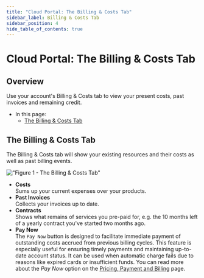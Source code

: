 ```yaml
---
title: "Cloud Portal: The Billing & Costs Tab"
sidebar_label: Billing & Costs Tab
sidebar_position: 4
hide_table_of_contents: true
---
```



# Cloud Portal: The Billing & Costs Tab
## Overview

Use your account's Billing & Costs tab to view your present costs, past invoices and remaining credit.

* In this page:
    * [The Billing & Costs Tab](#the-billing-&-costs-tab)



## The Billing & Costs Tab

The Billing & Costs tab will show your existing resources and their costs as well as past billing events.

!["Figure 1 - The Billing & Costs Tab"](./assets/portal-billing-and-costs-unbilled-account-with-active-paynow.png)

* **Costs**  
  Sums up your current expenses over your products.  
* **Past Invoices**  
  Collects your invoices up to date.  
* **Contracts**  
  Shows what remains of services you pre-paid for, e.g. the 10 months left of a yearly contract you've started two months ago.  
* **Pay Now**  
  The `Pay Now` button is designed to facilitate immediate payment of outstanding costs accrued from previous billing
  cycles. This feature is especially useful for ensuring timely payments and maintaining up-to-date account status.
  It can be used when automatic charge fails due to reasons like expired cards or insufficient funds.
  You can read more about the _Pay Now_ option on the [Pricing, Payment and Billing](../cloud-pricing-payment-billing.mdx#pay-now) page.



